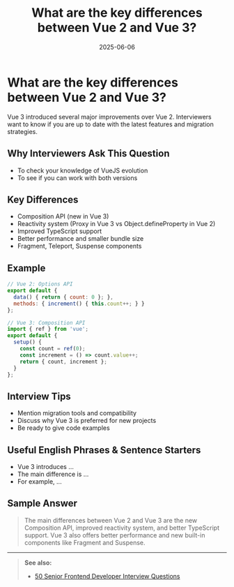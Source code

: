 ﻿---
title: 'What are the key differences between Vue 2 and Vue 3?'
date: '2025-06-06'
tags: ['interview', 'vuejs', 'vue2', 'vue3']
draft: false
summary: 'A summary of the key differences between Vue 2 and Vue 3, with examples and interview tips.'
authors: ['default']
layout: PostSimple
---

# What are the key differences between Vue 2 and Vue 3?

Vue 3 introduced several major improvements over Vue 2. Interviewers want to know if you are up to date with the latest features and migration strategies.

## Why Interviewers Ask This Question

- To check your knowledge of VueJS evolution
- To see if you can work with both versions

## Key Differences

- Composition API (new in Vue 3)
- Reactivity system (Proxy in Vue 3 vs Object.defineProperty in Vue 2)
- Improved TypeScript support
- Better performance and smaller bundle size
- Fragment, Teleport, Suspense components

## Example

```js
// Vue 2: Options API
export default {
  data() { return { count: 0 }; },
  methods: { increment() { this.count++; } }
};

// Vue 3: Composition API
import { ref } from 'vue';
export default {
  setup() {
    const count = ref(0);
    const increment = () => count.value++;
    return { count, increment };
  }
};
```

## Interview Tips

- Mention migration tools and compatibility
- Discuss why Vue 3 is preferred for new projects
- Be ready to give code examples

## Useful English Phrases & Sentence Starters

- Vue 3 introduces ...
- The main difference is ...
- For example, ...

## Sample Answer

> The main differences between Vue 2 and Vue 3 are the new Composition API, improved reactivity system, and better TypeScript support. Vue 3 also offers better performance and new built-in components like Fragment and Suspense.

---

> **See also:**
>
> - [50 Senior Frontend Developer Interview Questions](./)

